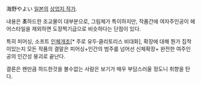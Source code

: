 海野やよい
[[일본]]의 [[상업지 작가]].

내용은 '''초'''하드한 조교물이 대부분으로, 그림체가 특이하지만, 작품간에 여자주인공이 헤어스타일을 제외하면 도장찍기급으로 비슷하다는 단점이 있다.

특히 피어싱, 소프트 [[인체개조]][* 주로 유두·클리토리스 비대화], 확장에 대해 뭔가 집착이있는지 모든 작품의 결말은 피어싱+인간의 범주를 넘어선 신체확장+ 완전한 여주인공의 인간성 붕괴로 끝난다.

결론은 왠만큼 하드한것을 볼수없는 사람은 보기가 매우 부담스러울 정도니 취향을 탄다.
